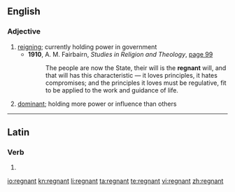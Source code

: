 ==English==

===Adjective===
{{en-adj|-}}

# [[reigning]]; currently holding power in government
#*'''1910''', A. M. Fairbairn, ''Studies in Religion and Theology'', [http://books.google.com/books?id=2vsQAAAAIAAJ&pg=RA1-PA99&dq=regnant page 99]
#*:The people are now the State, their will is the '''regnant''' will, and that will has this characteristic &mdash; it loves principles, it hates compromises; and the principles it loves must be regulative, fit to be applied to the work and guidance of life.
# [[dominant]]; holding more power or influence than others

----

==Latin==

===Verb===
{{la-verb-form|rēgnant}}

# {{conjugation of|regno|rēgnō|3|p|pres|act|ind|lang=la}}

[[io:regnant]]
[[kn:regnant]]
[[li:regnant]]
[[ta:regnant]]
[[te:regnant]]
[[vi:regnant]]
[[zh:regnant]]